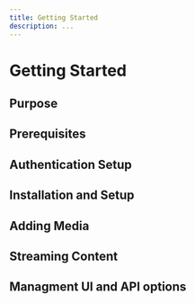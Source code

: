 ```yaml
---
title: Getting Started
description: ...
---
```



# Getting Started



## Purpose




## Prerequisites




## Authentication Setup




## Installation and Setup

## Adding Media

## Streaming Content


## Managment UI and API options





